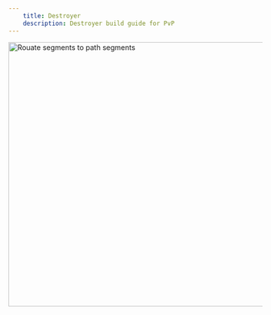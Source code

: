 ```yaml
---
    title: Destroyer
    description: Destroyer build guide for PvP
---
```


<Image
  alt="Rouate segments to path segments"
  src="/assets/classes/assassin/deathblade.webp"
  width="1600"
  height="525"
/>

